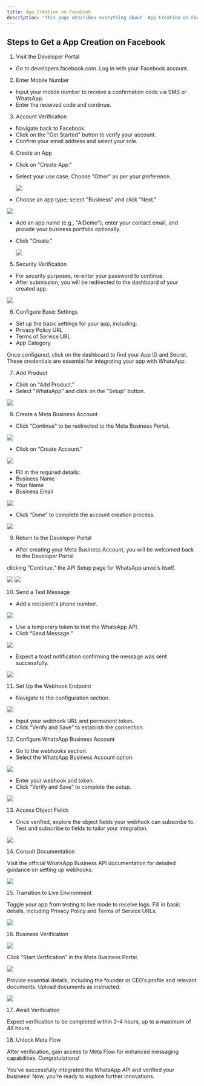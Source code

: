 ```yaml
---
title: App Creation on Facebook
description: "This page describes everything about  App Creation on Facebook"
---
```


## Steps to Get a App Creation on Facebook

1. Visit the Developer Portal

- Go to developers.facebook.com. Log in with your Facebook account.

2. Enter Mobile Number

- Input your mobile number to receive a confirmation code via SMS or WhatsApp.
- Enter the received code and continue.

3. Account Verification

- Navigate back to Facebook.
- Click on the "Get Started" button to verify your account.
- Confirm your email address and select your role.

4. Create an App

- Click on "Create App."

- Select your use case. Choose "Other" as per your preference.

  <Frame>
    <img src="/images/whatsapp-fb/1.webp" style={{ borderRadius: "0.5rem" }} />
  </Frame>

- Choose an app type; select "Business" and click "Next."

<Frame>
  <img src="/images/whatsapp-fb/2.webp" style={{ borderRadius: "0.5rem" }} />
</Frame>

- Add an app name (e.g., "AIDemo"), enter your contact email, and provide your business portfolio optionally.
- Click "Create."

  <Frame>
    <img src="/images/whatsapp-fb/3.webp" style={{ borderRadius: "0.5rem" }} />
  </Frame>

5. Security Verification

- For security purposes, re-enter your password to continue.
- After submission, you will be redirected to the dashboard of your created app.

<Frame>
  <img src="/images/whatsapp-fb/4.webp" style={{ borderRadius: "0.5rem" }} />
</Frame>

6. Configure Basic Settings

- Set up the basic settings for your app, including:
- Privacy Policy URL
- Terms of Service URL
- App Category

Once configured, click on the dashboard to find your App ID and Secret. These credentials are essential for integrating your app with WhatsApp.

7. Add Product

- Click on "Add Product."
- Select "WhatsApp" and click on the "Setup" button.

<Frame>
  <img src="/images/whatsapp-fb/5.webp" style={{ borderRadius: "0.5rem" }} />
</Frame>

8. Create a Meta Business Account

- Click “Continue” to be redirected to the Meta Business Portal.

<Frame>
  <img src="/images/whatsapp-fb/6.webp" style={{ borderRadius: "0.5rem" }} />
</Frame>

- Click on “Create Account.”

<Frame>
  <img src="/images/whatsapp-fb/7.webp" style={{ borderRadius: "0.5rem" }} />
</Frame>

- Fill in the required details:
- Business Name
- Your Name
- Business Email

<Frame>
  <img src="/images/whatsapp-fb/8.webp" style={{ borderRadius: "0.5rem" }} />
</Frame>

- Click “Done” to complete the account creation process.

<Frame>
  <img src="/images/whatsapp-fb/9.webp" style={{ borderRadius: "0.5rem" }} />
</Frame>

9. Return to the Developer Portal

- After creating your Meta Business Account, you will be welcomed back to the Developer Portal.

clicking “Continue,” the API Setup page for WhatsApp unveils itself.

<Frame>
  <img src="/images/whatsapp-fb/10.webp" style={{ borderRadius: "0.5rem" }} />
</Frame>

<Frame>
  <img src="/images/whatsapp-fb/11.webp" style={{ borderRadius: "0.5rem" }} />
</Frame>

10. Send a Test Message

- Add a recipient's phone number.

<Frame>
  <img src="/images/whatsapp-fb/12.webp" style={{ borderRadius: "0.5rem" }} />
</Frame>

- Use a temporary token to test the WhatsApp API.
- Click “Send Message.”

<Frame>
  <img src="/images/whatsapp-fb/13.webp" style={{ borderRadius: "0.5rem" }} />
</Frame>

- Expect a toast notification confirming the message was sent successfully.

<Frame>
  <img src="/images/whatsapp-fb/14.webp" style={{ borderRadius: "0.5rem" }} />
</Frame>

11. Set Up the Webhook Endpoint

- Navigate to the configuration section.

<Frame>
  <img src="/images/whatsapp-fb/15.webp" style={{ borderRadius: "0.5rem" }} />
</Frame>

- Input your webhook URL and permanent token.
- Click “Verify and Save” to establish the connection.

12. Configure WhatsApp Business Account

- Go to the webhooks section.
- Select the WhatsApp Business Account option.

<Frame>
  <img src="/images/whatsapp-fb/16.webp" style={{ borderRadius: "0.5rem" }} />
</Frame>

- Enter your webhook and token.
- Click “Verify and Save” to complete the setup.

<Frame>
  <img src="/images/whatsapp-fb/17.webp" style={{ borderRadius: "0.5rem" }} />
</Frame>

13. Access Object Fields

- Once verified, explore the object fields your webhook can subscribe to.
  Test and subscribe to fields to tailor your integration.

<Frame>
  <img src="/images/whatsapp-fb/18.webp" style={{ borderRadius: "0.5rem" }} />
</Frame>

14. Consult Documentation

Visit the official WhatsApp Business API documentation for detailed guidance on setting up webhooks.

<Frame>
  <img src="/images/whatsapp-fb/19.webp" style={{ borderRadius: "0.5rem" }} />
</Frame>

15. Transition to Live Environment

Toggle your app from testing to live mode to receive logs.
Fill in basic details, including Privacy Policy and Terms of Service URLs.

<Frame>
  <img src="/images/whatsapp-fb/20.webp" style={{ borderRadius: "0.5rem" }} />
</Frame>

16. Business Verification

<Frame>
  <img src="/images/whatsapp-fb/21.webp" style={{ borderRadius: "0.5rem" }} />
</Frame>

Click “Start Verification” in the Meta Business Portal.

<Frame>
  <img src="/images/whatsapp-fb/22.webp" style={{ borderRadius: "0.5rem" }} />
</Frame>

Provide essential details, including the founder or CEO’s profile and relevant documents.
Upload documents as instructed.

<Frame>
  <img src="/images/whatsapp-fb/23.webp" style={{ borderRadius: "0.5rem" }} />
</Frame>

17. Await Verification

Expect verification to be completed within 2–4 hours, up to a maximum of 48 hours.

18. Unlock Meta Flow

After verification, gain access to Meta Flow for enhanced messaging capabilities.
Congratulations!

You've successfully integrated the WhatsApp API and verified your business! Now, you're ready to explore further innovations.
